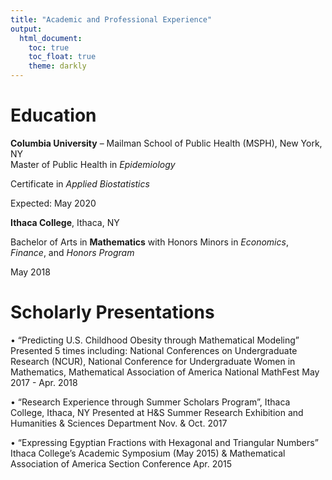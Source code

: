 ```yaml
---
title: "Academic and Professional Experience"
output: 
  html_document:
    toc: true
    toc_float: true
    theme: darkly
---
```


# Education
**Columbia University** – Mailman School of Public Health (MSPH), New York, NY                                                    
Master of Public Health in _Epidemiology_

Certificate in _Applied Biostatistics_

Expected: May 2020


**Ithaca College**, Ithaca, NY			           	

Bachelor of Arts in **Mathematics** with Honors	Minors in _Economics_, _Finance_, and _Honors Program_

May 2018

# Scholarly Presentations
•	“Predicting U.S. Childhood Obesity through Mathematical Modeling”                        
Presented 5 times including: National Conferences on Undergraduate Research (NCUR), National Conference for Undergraduate Women in Mathematics, Mathematical Association of America National MathFest     May 2017 - Apr. 2018

•	“Research Experience through Summer Scholars Program”, Ithaca College, Ithaca, NY
Presented at H&S Summer Research Exhibition and Humanities & Sciences Department                       	                                           Nov. & Oct. 2017

•	 “Expressing Egyptian Fractions with Hexagonal and Triangular Numbers” 
Ithaca College’s Academic Symposium (May 2015)  &  Mathematical Association of America Section Conference                   Apr. 2015

